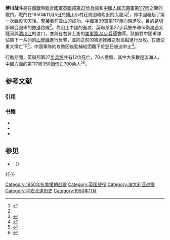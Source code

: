 {{FixBunching|beg}}
{{noteTA
|1=zh-cn:朝鲜战争; zh-tw:韓戰; zh-hk:韓戰; zh-sg:韩战;
}}
{{Infobox Military Conflict
|conflict    = 博川战斗
|partof      = [[韓戰|韓戰]]
|image       = [[File:Map_Chinese_intervention.jpg|220px]]
|caption     = 中国第一次战役示意图<br>1950年10月25日 - 11月1日
|date        = 1950年11月5日
|place       = {{PRK}}[[博川郡|博川郡]]<br />{{coord|39|39|32|N|125|35|29|E||name=Pakchon|display=inline,title}}
|casus       = 
|territory   = 282號山頭
|result      = [[中國人民志願軍|中國人民志願軍]]撤退
|combatant1  = '''{{flagicon|UN}}''' [[聯合國軍|聯合國軍]]
* {{Link-en|駐韓英聯邦軍|British Commonwealth Forces Korea}}
** {{flag|Australia}}
** {{flag|United Kingdom}}
* {{flag|United States|1912}}
|combatant2 = {{flagicon|People's Republic of China}} [[中國人民志願軍|中國人民志願軍]]
|commander1 = '''{{flagicon|United Kingdom}} [[巴澤爾·奧布里·科德|巴澤爾·奧布里·科德]]''':
* {{flagicon|Australia}} [[弗洛伊德·沃爾什|弗洛伊德·沃爾什]]
|commander2 = {{flagicon|People's Republic of China}} [[吴信泉|吴信泉]]<ref name="cmsa359">{{harvnb|中國人民解放軍軍事科學院|2000|p=359}}</ref>
|strength1 = {{flagicon|United Kingdom}} '''[[英聯邦第27步兵旅|英聯邦第27步兵旅]]'''
* [[阿蓋爾和薩瑟蘭高地人團|阿蓋爾和薩瑟蘭高地人團第1營]]
* [[皇家澳大利亞團第3營|皇家澳大利亞團第3營]]
* [[米德爾塞克斯團|米德爾塞克斯團]]
|strength2   = {{flagicon|People's Republic of China}} [[武警第117师|志愿军第117师]]<ref name="cmsa38">{{harvnb|中國人民解放軍軍事科學院|2000|p=38}}</ref>
|casualties1 = 12人陣亡<br />70人受傷
|casualties2 = 700餘人傷亡
}}

'''博川战斗'''是在[[韓戰|韓戰]]時[[聯合國軍|聯合國軍]][[英聯邦第27步兵旅|英聯邦第27步兵旅]]和[[中國人民志願軍|中國人民志願軍]][[武警第117师|第117师]]之間的戰鬥。戰鬥在1950年11月5日於[[博川郡|博川]]小村莊周圍和附近的太龍河<ref>{{Cite web |url=http://www.britains-smallwars.com/korea/Pakchon.htm |title=A Hill in Korea |accessdate=2010-01-03 |archive-date=2010-01-12 |archive-url=https://web.archive.org/web/20100112133448/http://www.britains-smallwars.com/korea/Pakchon.htm |dead-url=yes }}</ref>，即中國發起了第一次戰役10天後。緊接著[[云山战斗|在雲山的成功]]，中國[[中国人民解放军第39集团军|第39軍]]第117师向南進攻，目的是切斷聯合國軍的撤退路線<ref name="cmsa38" />。為阻止中國的進攻，英聯邦第27步兵旅奉命保衛渡過太龍河與[[清川江|清川江]]的渡口，並與在右翼上游的[[美軍第24步兵師|美軍第24步兵師]]會師。該旅對中國軍隊佔領下一系列的[[山脊線|山脊線]]進行反擊，並向之前的被迫推離之制高點進行反攻。在遭受重大傷亡下<ref>{{harvnb|Coulthard-Clark|1998|p= 261-262}}</ref>，中國軍隊的攻勢因後勤補給困難下於翌日被迫中止<ref name="roe176">{{harvnb|Roe|2000|p=176}}</ref>。

行動期間，英聯邦第27[[步兵|步兵]][[旅|旅]]共有12位死亡，70人受傷，其中大多數是澳洲人。中國方面的第117师350团伤亡700余人<ref>{{harvnb|Coulthard-Clark|1998|p= 262}}</ref><ref>{{Cite web|url=https://new.qq.com/omn/20210323/20210323A08M1H00.html|title=这一仗，志愿军吃了大亏，却在敌军中成为传说：别和中国人拼刺刀|author=王正兴|website=腾讯新闻|access-date=2021-11-05|archive-date=2021-11-05|archive-url=https://web.archive.org/web/20211105064317/https://new.qq.com/omn/20210323/20210323A08M1H00.html|dead-url=no}}</ref>。

== 参考文献 ==
=== 引用 ===
{{Reflist}}

=== 书籍 ===
{{refbegin}}

* {{Citation
|author= 中國人民解放軍軍事科學院
|author-link= 中国人民解放军军事科学院
|volume = 第2卷
|publication-date = 2000年9月
|title = 抗美援朝战争史 (History of War to Resist America and Aid Korea)
|publisher = [[军事科学出版社|军事科学出版社]]
|location = 北京
|isbn = 7-80137-390-1
}}
* {{Citation
|last = Coulthard-Clark
|first = Chris
|authorlink = 
|year = 1998
|title = Where Australians Fought: The Encyclopaedia of Australia's Battles
|publisher = Allen and Unwin
|location = St Leonards
|isbn =
}}
* {{Citation
|first = Patrick C.
|last = Roe
|title = The Dragon Strikes
|url = https://archive.org/details/dragonstrikeschi0000roep
|publisher = Presidio
|date = May 4, 2000
|isbn = 0891417036
}}
{{refend}}

== 参见 ==
* {{Link-en|駐韓英聯邦軍|British Commonwealth Forces Korea}}（{{lang|en|BCFK}}）

{{-}}
{{朝鲜战争}}

{{DEFAULTSORT:Battle Of Pakchon}}
[[Category:1950年抗美援朝战役|Category:1950年抗美援朝战役]]
[[Category:英国战役|Category:英国战役]]
[[Category:澳大利亚战役|Category:澳大利亚战役]]
[[Category:平安北道历史|Category:平安北道历史]]
[[Category:1950年11月|Category:1950年11月]]